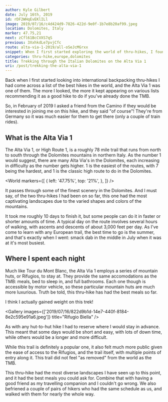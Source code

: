 ```yaml
---
author: Kyle Gilbert
date: July 16th, 2019
id: rDF2WHqEvEKlILl
image: 2019/07/16/c4d424d9-7826-422d-9e0f-1b7e8b20af99.jpeg
location: Dolomites, Italy
marker: 47.75,21
next: zCfl61BcCVXS7qS
previous: 3XxhkdLe7pvjCfc
route: alta-via-1-2019/all-oSeJcMGrxx
snippet: When I first started exploring the world of thru-hikes, I found a list of the best trails on Earth — and the Alta Via 1 was undeniably one of the most enticing on the list.
categories: thru-hike,europe,dolomites
title: Trekking through the Italian Dolomites on the Alta Via 1
uri: /post/trekking-the-alta-via-1
---
```


<Stats />

<Route />

Back when I first started looking into international backpacking thru-hikes I
had come across a list of the best hikes in the world, and the Alta Via 1 was
one of them. The more I looked, the more it kept appearing on various lists
recommending it as a good hike to do if you've already done the TMB.

So, in February of 2019 I asked a friend from the Camino if they would be
interested in joining me on this hike, and they said "of course"! They're from
Germany so it was much easier for them to get there (only a couple of train
rides).

## What is the Alta Via 1

The Alta Via 1, or High Route 1, is a roughly 78 mile trail that runs from north
to south through the Dolomites mountains in northern Italy. As the number 1
would suggest, there are many Alta Via's in the Dolomites, each increasing in
difficulty as the number gets higher. 1 is the easiest of the routes, with 7
being the hardest, and 1 is the classic high route to do in the Dolomites.

<World
  markers={[
    {
      left: '47.75%',
      top: '21%',
    },
  ]}
/>

It passes through some of the finest scenery in the Dolomites. And I must say,
of the two thru-hikes I had been on so far, this one had the most captivating
landscapes due to the varied shapes and colors of the mountains.

It took me roughly 10 days to finish it, but some people can do it in faster or
shorter amounts of time. A typical day on the route involves several hours of
walking, with ascents and descents of about 3,000 feet per day. As I've come
to learn with any European trail, the best time to go is the summer, and that's
exactly when I went: smack dab in the middle in July when it was at it's most
busiest.

## Where I spent each night

Much like Tour du Mont Blanc, the Alta Via 1 employs a series of mountain huts,
or Rifugios, to stay at. They provide the same accomodations as the TMB:
meals, bed to sleep in, and full bathrooms. Each one though is accessible by
motor vehicle, so these particular mountain huts are much more luxurious. Truth
be told, this thru-hike has had the best meals so far.

I think I actually gained weight on this trek!

<Gallery images={['2019/07/16/822d9b1d-14e7-440f-8184-8e2c595e91a6.jpeg']} title="Rifugio Biella" />

As with any hut-to-hut hike I had to reserve where I would stay in advance. This
meant that some days would be short and easy, with lots of down time, while
others would be a longer and more difficult.

<Stages />

While this trail is definitely a popular one, it also felt much more public
given the ease of access to the Rifugios, and the trail itself, with multiple
points of entry along it. This trail did not feel "as removed" from the world
as the TMB.

This thru-hike had the most diverse landscapes I have seen up to this point, and
it had the best meals you could ask for. Combine that with having a good friend
as my travelling companion and I couldn't go wrong. We also befriened a couple
of pairs of hikers who had the same schedule as us, and walked with them for
nearly the whole way.

